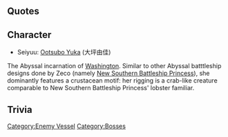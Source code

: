 {{Enemy/Header}}

==Quotes==
{{Abyssquote

|Clip1 = {{Audio|file= New Battleship Princess Intro.ogg}}<br>{{Audio|file=New Battleship Princess Broken Form Intro.ogg}}

|開幕前 =キタノ……？マッテイタワ……ココデモ…ゾンブンニ…
タタカイタカッタナ………ワカルデショ？　キサマラニモ……！　ネェッ!!
<br><br>コロシタイ…クラ…イ…… 
ザンネン…ダワ…ッ！(Final Form)

|EN1 = Did you come…?　I've waited for you…　I wanted to fight here too as much as I could…　You know the feeling, don't you?　Hey!!
<br><br> I'm so disappointed in you… that I want to kill you. (Final Form)

|Note1 = 

|Clip0 = {{Audio|file= New Battleship Princess Attack.ogg}}<br>{{Audio|file= New Battleship Princess Broken Form Attack.ogg}}

|砲撃 = サムイウミ…。ソウハオモワナイ？ …ネェッ！
<br><br>ハナシニナラナイワッ！(Final Form)

|EN0 = The sea is cold... Do you feel so, don't you? Hey!
<br><br>You cannot have a decent battle! (Final Form)

|Clip2 = {{Audio|file= New Battleship Princess Damaged.ogg}}<br>{{Audio|file= New Battleship Princess Broken Form Damaged.ogg}}

|被弾 =ソレデ ホンキナノ…？ アッハッハ！ ワラエルッ…！
<br><br>カッタトオモワナイデ……ココカラガ ミセバァッ！(Final Form)

|EN2 = So you're serious?... Ahaha! It’s laughable!
<br><br>Don't think you could win... From now on, I will create a highlight scene! (Final Form)

|Clip3 = {{Audio|file= New Battleship Princess Sunk.ogg}}<br>{{Audio|file= New Battleship Princess Broken Form Sunk.ogg}}

|昼戦終了時 =ハッ…。イイワ…。イマハサガッテアゲル。デモイイ？オボエテオイテ…！ カンタイハ…コノチカラハ　マモルタメニアルノ…。　ジブンジャナクテ…ネ…。
<br><br>ハッ…。アァソウ…。ワタシ…シズムンダ…。ツメタイ…。サムクテツメタイウミ…。エ？ナンデ？　ナンデコノテヲ取るの？　アナタハ…ソウナノ？　ジャア…じゃあ、私！（Final Sunk Line)

|EN3 = Huh… All right.　I'll back off for now.　But listen well, remember this...!　This fleet.... This power.... it is for protecting what that must be protected.... not for myself...
<br><br>Huh… I see.  I've been sunk… It’s cold... The cold, chilling sea… Eh? why..?　Why did you take my hand…?  Will you do that…? Well, so I am...! (Final Sunk Line)

|Note3 = Referring to the PQ-17 convoy that historically Washington failed to protect.

}}

==Character==
*Seiyuu: [https://myanimelist.net/people/12452 Ootsubo Yuka] (大坪由佳)
The Abyssal incarnation of [[Washington]]. Similar to other Abyssal batttleship designs done by Zeco (namely [[New Southern Battleship Princess]]), she dominantly features a crustacean motif: her rigging is a crab-like creature comparable to New Southern Battleship Princess' lobster familiar.

==Trivia==
{{Enemy/Footer}}
[[Category:Enemy Vessel]]
[[Category:Bosses]]